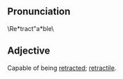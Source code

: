 == Pronunciation ==

\Re*tract"a*ble\ 

== Adjective ==
Capable of being [[retract]]ed; [[retractile]].